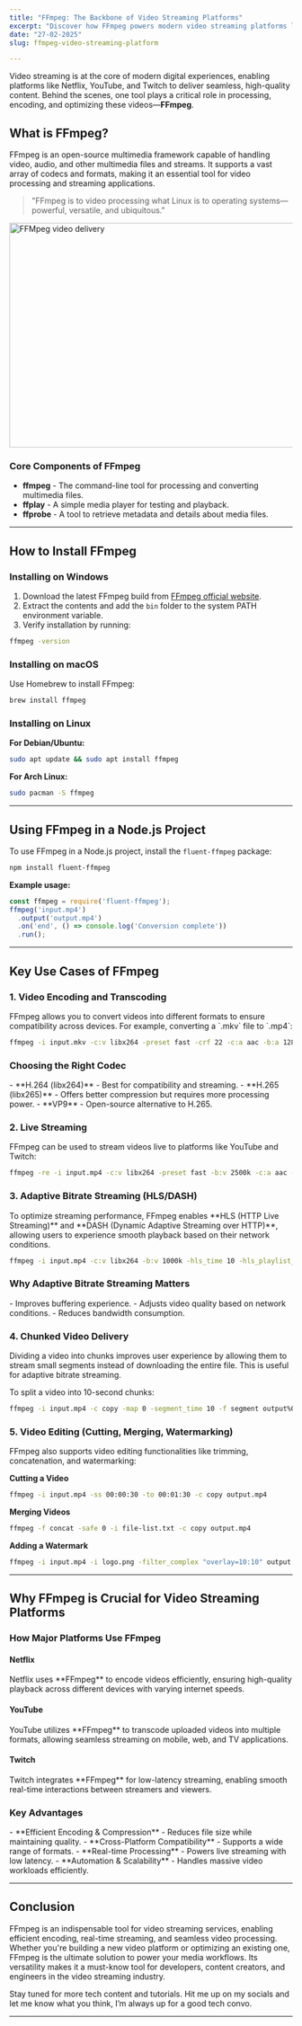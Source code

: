 ```yaml
---
title: "FFmpeg: The Backbone of Video Streaming Platforms"
excerpt: "Discover how FFmpeg powers modern video streaming platforms like YouTube and Netflix. Learn about its key features, real-world use cases, and why it’s a vital tool in revolutionizing video processing and delivery."
date: "27-02-2025"
slug: ffmpeg-video-streaming-platform

---
```


Video streaming is at the core of modern digital experiences, enabling platforms like Netflix, YouTube, and Twitch to deliver seamless, high-quality content. Behind the scenes, one tool plays a critical role in processing, encoding, and optimizing these videos—**FFmpeg**.

<h2 class="text-2xl font-semibold text-primary my-4">What is FFmpeg?</h2>

FFmpeg is an open-source multimedia framework capable of handling video, audio, and other multimedia files and streams. It supports a vast array of codecs and formats, making it an essential tool for video processing and streaming applications.

> "FFmpeg is to video processing what Linux is to operating systems—powerful, versatile, and ubiquitous."

<div style={{ display: 'flex', justifyContent: 'center' }}>
  <img src="/blog-images/ffmpeg-working.webp" className="m-4" alt="FFMpeg video delivery" width="600" height="400" />
</div>

<h3 class="text-xl font-semibold text-primary my-4">Core Components of FFmpeg </h3>

- **ffmpeg** - The command-line tool for processing and converting multimedia files.
- **ffplay** - A simple media player for testing and playback.
- **ffprobe** - A tool to retrieve metadata and details about media files.

---

<h2 class="text-2xl font-semibold text-primary my-4">How to Install FFmpeg</h2>

<h3 class="text-xl font-semibold text-primary my-4">Installing on Windows</h3>

1. Download the latest FFmpeg build from [FFmpeg official website](https://ffmpeg.org/download.html).
2. Extract the contents and add the `bin` folder to the system PATH environment variable.
3. Verify installation by running:

```bash
ffmpeg -version
```

<h3 class="text-xl font-semibold text-primary my-4">Installing on macOS</h3>

Use Homebrew to install FFmpeg:
```bash
brew install ffmpeg
```

<h3 class="text-xl font-semibold text-primary my-4">Installing on Linux</h3>

**For Debian/Ubuntu:**
```bash
sudo apt update && sudo apt install ffmpeg
```

**For Arch Linux:**
```bash
sudo pacman -S ffmpeg
```

---

<h2 class="text-2xl font-semibold text-primary my-4">Using FFmpeg in a Node.js Project</h2>

To use FFmpeg in a Node.js project, install the `fluent-ffmpeg` package:
```bash
npm install fluent-ffmpeg
```

**Example usage:**
```javascript
const ffmpeg = require('fluent-ffmpeg');
ffmpeg('input.mp4')
  .output('output.mp4')
  .on('end', () => console.log('Conversion complete'))
  .run();
```

---

<h2 class="text-2xl font-semibold text-primary my-4">Key Use Cases of FFmpeg</h2>

<h3 class="text-xl font-semibold text-primary my-4">1. Video Encoding and Transcoding</h3>
FFmpeg allows you to convert videos into different formats to ensure compatibility across devices. For example, converting a `.mkv` file to `.mp4`:

```bash
ffmpeg -i input.mkv -c:v libx264 -preset fast -crf 22 -c:a aac -b:a 128k output.mp4
```

<h3 class="text-xl font-semibold text-primary my-4">Choosing the Right Codec</h3>
- **H.264 (libx264)** - Best for compatibility and streaming.
- **H.265 (libx265)** - Offers better compression but requires more processing power.
- **VP9** - Open-source alternative to H.265.

<h3 class="text-xl font-semibold text-primary my-4">2. Live Streaming</h3>
FFmpeg can be used to stream videos live to platforms like YouTube and Twitch:

```bash
ffmpeg -re -i input.mp4 -c:v libx264 -preset fast -b:v 2500k -c:a aac -b:a 128k -f flv rtmp://live.twitch.tv/app/{stream_key}
```

<h3 class="text-xl font-semibold text-primary my-4">3. Adaptive Bitrate Streaming (HLS/DASH)</h3>
To optimize streaming performance, FFmpeg enables **HLS (HTTP Live Streaming)** and **DASH (Dynamic Adaptive Streaming over HTTP)**, allowing users to experience smooth playback based on their network conditions.

```bash
ffmpeg -i input.mp4 -c:v libx264 -b:v 1000k -hls_time 10 -hls_playlist_type vod output.m3u8
```

<h3 class="text-xl font-semibold text-primary my-4">Why Adaptive Bitrate Streaming Matters</h3>
- Improves buffering experience.
- Adjusts video quality based on network conditions.
- Reduces bandwidth consumption.

<h3 class="text-xl font-semibold text-primary my-4">4. Chunked Video Delivery</h3>
Dividing a video into chunks improves user experience by allowing them to stream small segments instead of downloading the entire file. This is useful for adaptive bitrate streaming.

To split a video into 10-second chunks:
```bash
ffmpeg -i input.mp4 -c copy -map 0 -segment_time 10 -f segment output%03d.mp4
```

<h3 class="text-xl font-semibold text-primary my-4">5. Video Editing (Cutting, Merging, Watermarking)</h3>
FFmpeg also supports video editing functionalities like trimming, concatenation, and watermarking:

**Cutting a Video**
```bash
ffmpeg -i input.mp4 -ss 00:00:30 -to 00:01:30 -c copy output.mp4
```

**Merging Videos**
```bash
ffmpeg -f concat -safe 0 -i file-list.txt -c copy output.mp4
```

**Adding a Watermark**
```bash
ffmpeg -i input.mp4 -i logo.png -filter_complex "overlay=10:10" output.mp4
```

---

<h2 class="text-2xl font-semibold text-primary my-4">Why FFmpeg is Crucial for Video Streaming Platforms</h2>

<h3 class="text-xl font-semibold text-primary my-4">How Major Platforms Use FFmpeg</h3>
<h4 class="text-lg font-semibold text-primary my-4">Netflix</h4>
Netflix uses **FFmpeg** to encode videos efficiently, ensuring high-quality playback across different devices with varying internet speeds.

<h4 class="text-lg font-semibold text-primary my-4">YouTube </h4>
YouTube utilizes **FFmpeg** to transcode uploaded videos into multiple formats, allowing seamless streaming on mobile, web, and TV applications.

<h4 class="text-lg font-semibold text-primary my-4">Twitch </h4>
Twitch integrates **FFmpeg** for low-latency streaming, enabling smooth real-time interactions between streamers and viewers.

<h3 class="text-xl font-semibold text-primary my-4">Key Advantages </h3>
- **Efficient Encoding & Compression** - Reduces file size while maintaining quality.
- **Cross-Platform Compatibility** - Supports a wide range of formats.
- **Real-time Processing** - Powers live streaming with low latency.
- **Automation & Scalability** - Handles massive video workloads efficiently.

---

<h2 class="text-2xl font-semibold text-primary my-4">Conclusion</h2>
FFmpeg is an indispensable tool for video streaming services, enabling efficient encoding, real-time streaming, and seamless video processing. Whether you're building a new video platform or optimizing an existing one, FFmpeg is the ultimate solution to power your media workflows. Its versatility makes it a must-know tool for developers, content creators, and engineers in the video streaming industry.

Stay tuned for more tech content and tutorials. Hit me up on my socials and let me know what you think, I’m always up for a good tech convo.

---